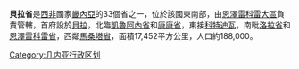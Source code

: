 {{about|几内亚恩泽雷科雷大区管辖的省份|[[葡萄牙|葡萄牙]]历史上的同译名省份|贝拉省 (葡萄牙)}}
{{Infobox Settlement
<!--See the Table at Infobox Settlement for all fields and descriptions of usage-->
<!-- Basic info  ---------------->
|name          =貝拉省
|other_name             =
|native_name            =  <!-- for cities whose native name is not in English -->
|nickname               = 
|settlement_type        =省
|motto                  =
<!-- images and maps  ----------->
|image_skyline          = 
|imagesize              = 
|image_caption          = 
|image_flag             = 
|flag_size              =
|image_seal             = 
|seal_size              =
|image_shield           = 
|shield_size            =
|image_map              = GN-Beyla.png
|mapsize                =300px
|map_caption            = 
|pushpin_map            = <!-- the name of a location map as per http://en.wikipedia.org/wiki/Template:Location_map -->
|pushpin_label_position =bottom
|pushpin_mapsize        =
|pushpin_map_caption    =
<!-- Location ------------------>
|subdivision_type       = 國家
|subdivision_name       = {{flag|Guinea}}
|subdivision_type1      = 大區
|subdivision_name1      = [[恩澤雷科雷大區|恩澤雷科雷大區]]
|subdivision_type2      = 首府
|subdivision_name2      = [[貝拉_(畿內亞)|貝拉]]
|subdivision_type3      =
|subdivision_name3      = 
|<!-- Politics ----------------->
|government_footnotes   =
|government_type        =
|leader_title           =
|leader_name            =
|leader_title1          =  <!-- for places with, say, both a mayor and a city manager -->
|leader_name1           =
|established_title      =  <!-- Settled -->
|established_date       = 
<!-- Area    --------------------->
|area_magnitude         = 
|unit_pref                =Imperial <!--Enter: Imperial, if Imperial (metric) is desired-->
|area_footnotes           =
|area_total_km2           =17452  <!-- ALL fields dealing with a measurements are subject to automatic unit conversion-->
|area_land_km2            = <!--See table @ Template:Infobox Settlement for details on automatic unit conversion-->
<!-- Population   ----------------------->
|population_as_of               =
|population_footnotes           =
|population_note                =
|population_total               =188,000
|population_density_km2         =
|population_density_sq_mi       =
|population_metro               =
|population_density_metro_km2   =
|population_density_metro_sq_mi =
|population_blank1_title        =Ethnicities
|population_blank1              =
|population_density_blank1_km2 =   
|population_density_blank1_sq_mi =
<!-- General information  --------------->
|timezone               = 畿內亞標準時間
|utc_offset             = +0
|timezone_DST           = 
|utc_offset_DST         = 
|latd=|latm= |lats= |latNS=N
|longd=|longm=|longs=|longEW=E
|elevation_footnotes    =  <!--for references: use <ref> </ref> tags-->
|elevation_m            = 
|elevation_ft           =
<!-- Area/postal codes & others -------->
|postal_code_type       =  <!-- enter ZIP code, Postcode, Post code, Postal code... -->
|postal_code            =
|area_code              =
|blank_name             =
|blank_info             =
|blank1_name            =
|blank1_info            =
|website                = 
|footnotes              = 
}} 

'''貝拉省'''是[[西非|西非]]國家[[畿內亞|畿內亞]]的33個省之一，位於該國東南部，由[[恩澤雷科雷大區|恩澤雷科雷大區]]負責管轄，首府設於[[貝拉_(畿內亞)|貝拉]]，北臨[[凱魯阿內省|凱魯阿內省]]和[[康康省|康康省]]，東接[[科特迪瓦|科特迪瓦]]，南毗[[洛拉省|洛拉省]]和[[恩澤雷科雷省|恩澤雷科雷省]]，西鄰[[馬桑塔省|馬桑塔省]]，面積17,452平方公里，人口約188,000。

{{畿內亞行政區劃}}

[[Category:几内亚行政区划|Category:几内亚行政区划]]